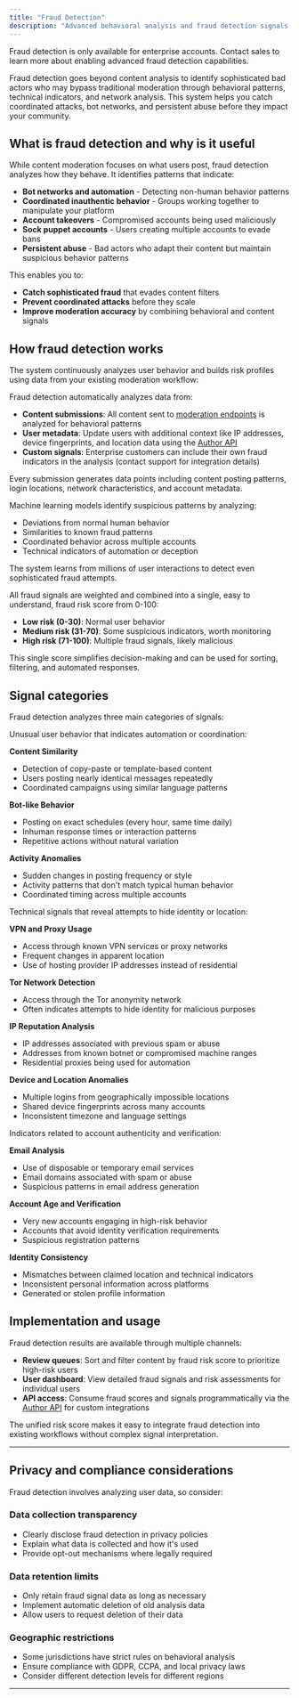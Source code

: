 ```yaml
---
title: "Fraud Detection"
description: "Advanced behavioral analysis and fraud detection signals to identify suspicious users and prevent sophisticated attacks"
---
```


<Note>
  Fraud detection is only available for enterprise accounts. Contact sales to
  learn more about enabling advanced fraud detection capabilities.
</Note>

Fraud detection goes beyond content analysis to identify sophisticated bad actors who may bypass traditional moderation through behavioral patterns, technical indicators, and network analysis. This system helps you catch coordinated attacks, bot networks, and persistent abuse before they impact your community.

## What is fraud detection and why is it useful

While content moderation focuses on what users post, fraud detection analyzes how they behave. It identifies patterns that indicate:

- **Bot networks and automation** - Detecting non-human behavior patterns
- **Coordinated inauthentic behavior** - Groups working together to manipulate your platform
- **Account takeovers** - Compromised accounts being used maliciously
- **Sock puppet accounts** - Users creating multiple accounts to evade bans
- **Persistent abuse** - Bad actors who adapt their content but maintain suspicious behavior patterns

This enables you to:

- **Catch sophisticated fraud** that evades content filters
- **Prevent coordinated attacks** before they scale
- **Improve moderation accuracy** by combining behavioral and content signals

## How fraud detection works

The system continuously analyzes user behavior and builds risk profiles using data from your existing moderation workflow:

<Steps titleSize="h3">
<Step title="Signal Collection" >
Fraud detection automatically analyzes data from:

- **Content submissions**: All content sent to [moderation endpoints](/api-reference/moderate/analyze-text) is analyzed for behavioral patterns
- **User metadata**: Update users with additional context like IP addresses, device fingerprints, and location data using the [Author API](/api-reference/author/update-author-details)
- **Custom signals**: Enterprise customers can include their own fraud indicators in the analysis (contact support for integration details)

Every submission generates data points including content posting patterns, login locations, network characteristics, and account metadata.

</Step>

<Step title="Pattern Recognition">  
Machine learning models identify suspicious patterns by analyzing:

- Deviations from normal human behavior
- Similarities to known fraud patterns
- Coordinated behavior across multiple accounts
- Technical indicators of automation or deception

The system learns from millions of user interactions to detect even sophisticated fraud attempts.

</Step>

<Step title="Risk Scoring">
All fraud signals are weighted and combined into a single, easy to understand, fraud risk score from 0-100:

- **Low risk (0-30)**: Normal user behavior
- **Medium risk (31-70)**: Some suspicious indicators, worth monitoring
- **High risk (71-100)**: Multiple fraud signals, likely malicious

This single score simplifies decision-making and can be used for sorting, filtering, and automated responses.

</Step>
</Steps>

## Signal categories

Fraud detection analyzes three main categories of signals:

<AccordionGroup>
<Accordion title="Behavioral Patterns" icon="wave-pulse">
Unusual user behavior that indicates automation or coordination:

**Content Similarity**

- Detection of copy-paste or template-based content
- Users posting nearly identical messages repeatedly
- Coordinated campaigns using similar language patterns

**Bot-like Behavior**

- Posting on exact schedules (every hour, same time daily)
- Inhuman response times or interaction patterns
- Repetitive actions without natural variation

**Activity Anomalies**

- Sudden changes in posting frequency or style
- Activity patterns that don't match typical human behavior
- Coordinated timing across multiple accounts

</Accordion>

<Accordion title="Network & Privacy Indicators" icon="globe">
Technical signals that reveal attempts to hide identity or location:

**VPN and Proxy Usage**

- Access through known VPN services or proxy networks
- Frequent changes in apparent location
- Use of hosting provider IP addresses instead of residential

**Tor Network Detection**

- Access through the Tor anonymity network
- Often indicates attempts to hide identity for malicious purposes

**IP Reputation Analysis**

- IP addresses associated with previous spam or abuse
- Addresses from known botnet or compromised machine ranges
- Residential proxies being used for automation

**Device and Location Anomalies**

- Multiple logins from geographically impossible locations
- Shared device fingerprints across many accounts
- Inconsistent timezone and language settings

</Accordion>

<Accordion title="Account Security Signals" icon="shield">
Indicators related to account authenticity and verification:

**Email Analysis**

- Use of disposable or temporary email services
- Email domains associated with spam or abuse
- Suspicious patterns in email address generation

**Account Age and Verification**

- Very new accounts engaging in high-risk behavior
- Accounts that avoid identity verification requirements
- Suspicious registration patterns

**Identity Consistency**

- Mismatches between claimed location and technical indicators
- Inconsistent personal information across platforms
- Generated or stolen profile information

</Accordion>
</AccordionGroup>

## Implementation and usage

Fraud detection results are available through multiple channels:

- **Review queues**: Sort and filter content by fraud risk score to prioritize high-risk users
- **User dashboard**: View detailed fraud signals and risk assessments for individual users
- **API access**: Consume fraud scores and signals programmatically via the [Author API](/api-reference/author/get-author-details) for custom integrations

The unified risk score makes it easy to integrate fraud detection into existing workflows without complex signal interpretation.

---

## Privacy and compliance considerations

Fraud detection involves analyzing user data, so consider:

### Data collection transparency

- Clearly disclose fraud detection in privacy policies
- Explain what data is collected and how it's used
- Provide opt-out mechanisms where legally required

### Data retention limits

- Only retain fraud signal data as long as necessary
- Implement automatic deletion of old analysis data
- Allow users to request deletion of their data

### Geographic restrictions

- Some jurisdictions have strict rules on behavioral analysis
- Ensure compliance with GDPR, CCPA, and local privacy laws
- Consider different detection levels for different regions

---
